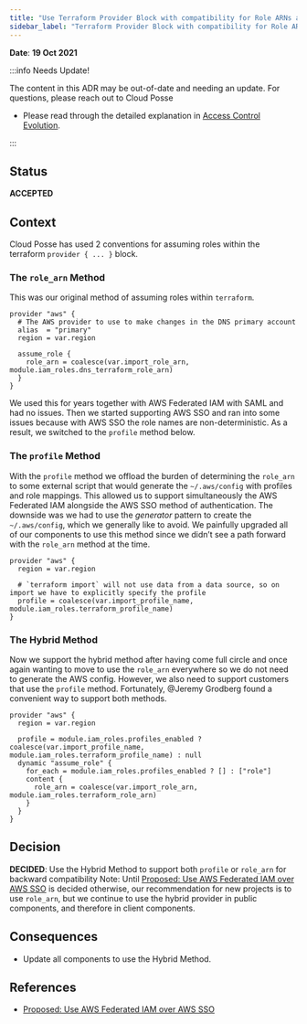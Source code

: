```yaml
---
title: "Use Terraform Provider Block with compatibility for Role ARNs and Profiles"
sidebar_label: "Terraform Provider Block with compatibility for Role ARNs and Profiles"
---
```


**Date**: **19 Oct 2021**

:::info Needs Update!

The content in this ADR may be out-of-date and needing an update. For questions, please reach out to Cloud Posse

- Please read through the detailed explanation in [Access Control Evolution](/reference-architecture/reference/aws/aws-access-control-evolution/).

:::

## Status

**ACCEPTED**

## Context

Cloud Posse has used 2 conventions for assuming roles within the terraform `provider { ... }` block.

### The `role_arn` Method

This was our original method of assuming roles within `terraform`.

```
provider "aws" {
  # The AWS provider to use to make changes in the DNS primary account
  alias  = "primary"
  region = var.region

  assume_role {
    role_arn = coalesce(var.import_role_arn, module.iam_roles.dns_terraform_role_arn)
  }
}
```

We used this for years together with AWS Federated IAM with SAML and had no issues. Then we started supporting AWS SSO and ran into some issues because with AWS SSO the role names are non-deterministic. As a result, we switched to the `profile` method below.

### The `profile` Method

With the `profile` method we offload the burden of determining the `role_arn` to some external script that would generate the `~/.aws/config` with profiles and role mappings. This allowed us to support simultaneously the AWS Federated IAM alongside the AWS SSO method of authentication. The downside was we had to use the _generator_ pattern to create the `~/.aws/config`, which we generally like to avoid. We painfully upgraded all of our components to use this method since we didn’t see a path forward with the `role_arn` method at the time.

```
provider "aws" {
  region = var.region

  # `terraform import` will not use data from a data source, so on import we have to explicitly specify the profile
  profile = coalesce(var.import_profile_name, module.iam_roles.terraform_profile_name)
}
```

### The Hybrid Method

Now we support the hybrid method after having come full circle and once again wanting to move to use the `role_arn` everywhere so we do not need to generate the AWS config. However, we also need to support customers that use the `profile` method. Fortunately, @Jeremy Grodberg found a convenient way to support both methods.

```
provider "aws" {
  region = var.region

  profile = module.iam_roles.profiles_enabled ? coalesce(var.import_profile_name, module.iam_roles.terraform_profile_name) : null
  dynamic "assume_role" {
    for_each = module.iam_roles.profiles_enabled ? [] : ["role"]
    content {
      role_arn = coalesce(var.import_role_arn, module.iam_roles.terraform_role_arn)
    }
  }
}
```

## Decision

**DECIDED**: Use the Hybrid Method to support both `profile` or `role_arn` for backward compatibility
Note: Until [Proposed: Use AWS Federated IAM over AWS SSO](/reference-architecture/reference/adrs/proposed-use-aws-federated-iam-over-aws-sso) is decided otherwise, our recommendation for new projects is to use `role_arn`, but we continue to use the hybrid provider in public components, and therefore in client components.

## Consequences

- Update all components to use the Hybrid Method.

## References

- [Proposed: Use AWS Federated IAM over AWS SSO](/reference-architecture/reference/adrs/proposed-use-aws-federated-iam-over-aws-sso)


